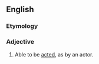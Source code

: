 ==English==

===Etymology===
{{suffix|en|act|able}}

===Adjective===
{{en-adj}}
# Able to be [[acted]], as by an actor.
#: {{rfquotek|Tennyson}}